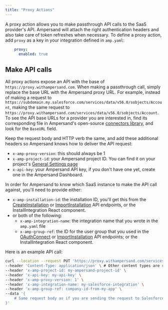 ```yaml
---
title: "Proxy Actions"
---
```


A proxy action allows you to make passthrough API calls to the SaaS provider's API. Ampersand will attach the right authentication headers and also take care of token refreshes when necessary. To define a proxy action, add `proxy` as a key in your integration defined in `amp.yaml`:



```YAML YAML
    proxy:
      enabled: true
```

## Make API calls

All proxy actions expose an API with the base of `https://proxy.withampersand.com`. When making a passthrough call, simply replace the base URL with the Ampersand proxy URL. For example, instead of making a request to `https://subdomain.my.salesforce.com/services/data/v56.0/sobjects/Account`, making the same request to `https://proxy.withampersand.com/services/data/v56.0/sobjects/Account`. To see the API base URLs for a provider you are interested in, find its corresponding file in Ampersand's open-source [connectors library](https://github.com/amp-labs/connectors/blob/main/providers), and look for the `BaseURL` field.

Keep the request body and HTTP verb the same, and add these additional headers so Ampersand knows how to deliver the API request:

* `x-amp-proxy-version`: this should always be 1
* `x-amp-project-id`: your Ampersand project ID. You can find it on your project's [General Settings page](https://dashboard.withampersand.com/projects/_/settings)
* `x-api-key`: your Ampersand API key, if you don't have one yet, create one in the Ampersand Dashboard.

In order for Ampersand to know which SaaS instance to make the API call against, you'll need to provide either:

* `x-amp-installation-id`: the installation ID, you'll get this from the [CreateInstallation](/reference/installation/create-a-new-installation) or [ImportInstallation](/reference/installation/import-an-existing-installation) API endpoints, or the InstallIntegration React component.
* or both of the following:  
   * `x-amp-integration-name`: the integration name that you wrote in the `amp.yaml` file  
   * `x-amp-group-ref`: the ID for the user group that you used in the [OAuthConnect](/reference/oauth/get-url-for-oauth-flow) or [ImportInstallation](/reference/installation/import-an-existing-installation) API endpoints; or the InstallIntegration React component.

Here is an example API call:

```bash
curl --location --request PUT 'https://proxy.withampersand.com/services/data/v56.0/sobjects/Account' \
--header 'Content-Type: application/json' \ # Other content types are supported
--header 'x-amp-project-id: my-ampersand-project-id' \
--header 'x-api-key: my-api-key' \
--header 'x-amp-proxy-version: 1' \
--header 'x-amp-integration-name: my-salesforce-integration' \
--header 'x-amp-group-ref: company-id-from-my-app' \
--data '{
    # Same request body as if you are sending the request to Salesforce
}'
```